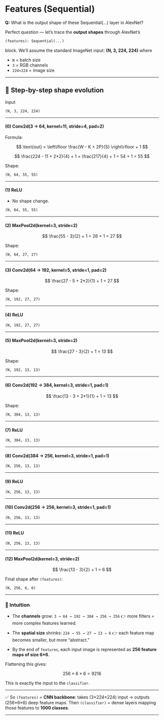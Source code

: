 # Features (Sequential)


::: {.callout-note appearance="default" collapse="false"}
**Q:** What is the output shape of these Sequential(...) layer in AlexNet? 
:::

Perfect question — let’s trace the **output shapes** through AlexNet’s

```python
(features): Sequential(...)
```

block.
We’ll assume the standard ImageNet input: **(N, 3, 224, 224)** where

* `N` = batch size
* `3` = RGB channels
* `224×224` = image size

---

## 🔹 Step-by-step shape evolution

Input

```
(N, 3, 224, 224)
```

---

#### (0) Conv2d(3 → 64, kernel=11, stride=4, pad=2)

Formula:

$$
\text{out} = \left\lfloor \frac{W - K + 2P}{S} \right\rfloor + 1
$$

$$
\frac{224 - 11 + 2*2}{4} + 1 = \frac{217}{4} + 1 = 54 + 1 = 55
$$

Shape:

```
(N, 64, 55, 55)
```

---

#### (1) ReLU

* No shape change.

```
(N, 64, 55, 55)
```

---

#### (2) MaxPool2d(kernel=3, stride=2)

$$
\frac{55 - 3}{2} + 1 = 26 + 1 = 27
$$

Shape:

```
(N, 64, 27, 27)
```

---

#### (3) Conv2d(64 → 192, kernel=5, stride=1, pad=2)

$$
\frac{27 - 5 + 2*2}{1} + 1 = 27
$$

Shape:

```
(N, 192, 27, 27)
```

---

#### (4) ReLU

```
(N, 192, 27, 27)
```

---

#### (5) MaxPool2d(kernel=3, stride=2)

$$
\frac{27 - 3}{2} + 1 = 13
$$

Shape:

```
(N, 192, 13, 13)
```

---

#### (6) Conv2d(192 → 384, kernel=3, stride=1, pad=1)

$$
\frac{13 - 3 + 2*1}{1} + 1 = 13
$$

Shape:

```
(N, 384, 13, 13)
```

---

#### (7) ReLU

```
(N, 384, 13, 13)
```

---

#### (8) Conv2d(384 → 256, kernel=3, stride=1, pad=1)

```
(N, 256, 13, 13)
```

---

#### (9) ReLU

```
(N, 256, 13, 13)
```

---

#### (10) Conv2d(256 → 256, kernel=3, stride=1, pad=1)

```
(N, 256, 13, 13)
```

---

#### (11) ReLU

```
(N, 256, 13, 13)
```

---

#### (12) MaxPool2d(kernel=3, stride=2)

$$
\frac{13 - 3}{2} + 1 = 6
$$

Final shape after `(features)`:

```
(N, 256, 6, 6)
```

---

### 🔹 Intuition

* The **channels** grow: `3 → 64 → 192 → 384 → 256 → 256`
  👉 more filters = more complex features learned.

* The **spatial size** shrinks: `224 → 55 → 27 → 13 → 6`
  👉 each feature map becomes smaller, but more “abstract.”

* By the end of `features`, each input image is represented as
  **256 feature maps of size 6×6**.

Flattening this gives:

$$
256 \times 6 \times 6 = 9216
$$

This is exactly the input to the `classifier`.

---

✅ So `(features)` = **CNN backbone**: takes (3×224×224) input → outputs (256×6×6) deep feature maps.
Then `(classifier)` = dense layers mapping those features to **1000 classes**.

---
